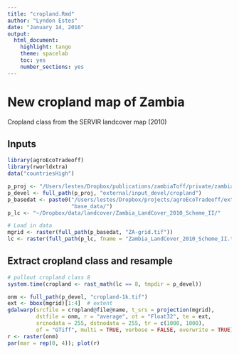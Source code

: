 ```yaml
---
title: "cropland.Rmd"
author: "Lyndon Estes"
date: "January 14, 2016"
output: 
  html_document:
    highlight: tango
    theme: spacelab
    toc: yes 
    number_sections: yes
---
```


# New cropland map of Zambia

Cropland class from the SERVIR landcover map (2010)

## Inputs
```r
library(agroEcoTradeoff)
library(rworldxtra)
data("countriesHigh")

p_proj <- "/Users/lestes/Dropbox/publications/zambiaToff/private/zambiaToff/"
p_devel <- full_path(p_proj, "external/input_devel/cropland")
p_basedat <- paste0("/Users/lestes/Dropbox/projects/agroEcoTradeoff/external/",
                    "base_data/")
p_lc <- "~/Dropbox/data/landcover/Zambia_LandCover_2010_Scheme_II/"

# Load in data
mgrid <- raster(full_path(p_basedat, "ZA-grid.tif"))
lc <- raster(full_path(p_lc, fname = "Zambia_LandCover_2010_Scheme_II.tif"))

```

## Extract cropland class and resample
```r

# pullout cropland class 8
system.time(cropland <- rast_math(lc == 8, tmpdir = p_devel))

onm <- full_path(p_devel, "cropland-1k.tif")
ext <- bbox(mgrid)[1:4]  # extent   
gdalwarp(srcfile = cropland@file@name, t_srs = projection(mgrid), 
         dstfile = onm, r = "average", ot = "Float32", te = ext, 
         srcnodata = 255, dstnodata = 255, tr = c(1000, 1000), 
         of = "GTiff", multi = TRUE, verbose = FALSE, overwrite = TRUE)
r <- raster(onm)
par(mar = rep(0, 4)); plot(r)

```
